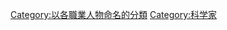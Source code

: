{{Wikipedia category|hidden=yes|container=yes}}
{{Eponymous category}}
[[Category:以各職業人物命名的分類|Category:以各職業人物命名的分類]]
[[Category:科学家|Category:科学家]]